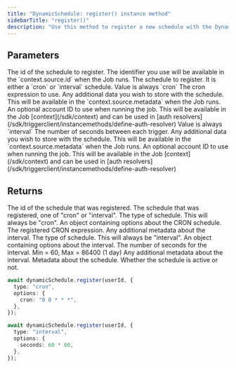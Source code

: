 ```yaml
---
title: "DynamicSchedule: register() instance method"
sidebarTitle: "register()"
description: "Use this method to register a new schedule with the DynamicSchedule."
---
```


## Parameters

<ResponseField name="id" type="string" required>
  The id of the schedule to register. The identifier you use will be available in the
  `context.source.id` when the Job runs.
</ResponseField>
<ResponseField name="schedule" type="Schedule" required>
  The schedule to register. It is either a `cron` or `interval` schedule.
  <Expandable title="cron">
    <ResponseField name="type" type="string" required>
      Value is always `cron`
    </ResponseField>
    <ResponseField name="options" type="object" required>
      <Expandable title="options" defaultOpen>
        <ResponseField name="cron" type="string" required>
          The cron expression to use.
        </ResponseField>
      </Expandable>
    </ResponseField>
    <ResponseField name="metadata" type="any">
      Any additional data you wish to store with the schedule. This will be available in the
      `context.source.metadata` when the Job runs.
    </ResponseField>
    <ResponseField name="accountId" type="string">
      An optional account ID to use when running the job. This will be available in the Job
      [context](/sdk/context) and can be used in [auth
      resolvers](/sdk/triggerclient/instancemethods/define-auth-resolver)
    </ResponseField>
  </Expandable>
  <Expandable title="interval">
    <ResponseField name="type" type="string" required>
      Value is always `interval`
    </ResponseField>
    <ResponseField name="options" type="object" required>
      <Expandable title="options" defaultOpen>
        <ResponseField name="seconds" type="number" required>
          The number of seconds between each trigger.
        </ResponseField>
      </Expandable>
    </ResponseField>
    <ResponseField name="metadata" type="any">
      Any additional data you wish to store with the schedule. This will be available in the
      `context.source.metadata` when the Job runs.
    </ResponseField>
    <ResponseField name="accountId" type="string">
      An optional account ID to use when running the job. This will be available in the Job
      [context](/sdk/context) and can be used in [auth
      resolvers](/sdk/triggerclient/instancemethods/define-auth-resolver)
    </ResponseField>
  </Expandable>
</ResponseField>

## Returns

<ResponseField name="id" type="string">
  The id of the schedule that was registered.
</ResponseField>
<ResponseField name="schedule" type="Schedule">
  The schedule that was registered, one of "cron" or "interval".
  <Expandable title="cron">
    <ResponseField name="type" type="string" required>
      The type of schedule. This will always be "cron".
    </ResponseField>
    <ResponseField name="options" type="object" required>
      An object containing options about the CRON schedule.
      <Expandable title="options" defaultOpen>
        <ResponseField name="cron" type="string" required>
          The registered CRON expression.
        </ResponseField>
      </Expandable>
    </ResponseField>
    <ResponseField name="metadata" type="any" required>
      Any additional metadata about the interval.
    </ResponseField>
  </Expandable>
  <Expandable title="interval">
    <ResponseField name="type" type="string" required>
      The type of schedule. This will always be "interval".
    </ResponseField>
    <ResponseField name="options" type="object" required>
      An object containing options about the interval.
      <Expandable title="options" defaultOpen>
        <ResponseField name="seconds" type="number" required>
          The number of seconds for the interval. Min = 60, Max = 86400 (1 day)
        </ResponseField>
      </Expandable>
    </ResponseField>
    <ResponseField name="metadata" type="any" required>
      Any additional metadata about the interval.
    </ResponseField>
  </Expandable>
</ResponseField>
<ResponseField name="metadata" type="any" required>
  Metadata about the schedule.
</ResponseField>
<ResponseField name="active" type="boolean" required>
  Whether the schedule is active or not.
</ResponseField>

<RequestExample>

```typescript cron
await dynamicSchedule.register(userId, {
  type: "cron",
  options: {
    cron: "0 0 * * *",
  },
});
```

```typescript interval
await dynamicSchedule.register(userId, {
  type: "interval",
  options: {
    seconds: 60 * 60,
  },
});
```

</RequestExample>
